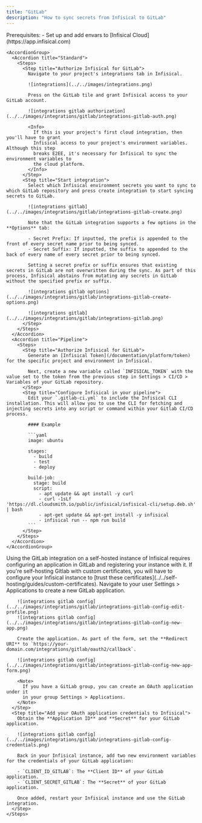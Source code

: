 ```yaml
---
title: "GitLab"
description: "How to sync secrets from Infisical to GitLab"
---
```


<Tabs>
  <Tab title="Usage">
    Prerequisites:
    - Set up and add envars to [Infisical Cloud](https://app.infisical.com)

    <AccordionGroup>
      <Accordion title="Standard">
        <Steps>
          <Step title="Authorize Infisical for GitLab">
            Navigate to your project's integrations tab in Infisical.

            ![integrations](../../images/integrations.png)

            Press on the GitLab tile and grant Infisical access to your GitLab account.

            ![integrations gitlab authorization](../../images/integrations/gitlab/integrations-gitlab-auth.png)

            <Info>
              If this is your project's first cloud integration, then you'll have to grant
              Infisical access to your project's environment variables. Although this step
              breaks E2EE, it's necessary for Infisical to sync the environment variables to
              the cloud platform.
            </Info>
          </Step>
          <Step title="Start integration">
            Select which Infisical environment secrets you want to sync to which GitLab repository and press create integration to start syncing secrets to GitLab.

            ![integrations gitlab](../../images/integrations/gitlab/integrations-gitlab-create.png)

            Note that the GitLab integration supports a few options in the **Options** tab:

            - Secret Prefix: If inputted, the prefix is appended to the front of every secret name prior to being synced.
            - Secret Suffix: If inputted, the suffix to appended to the back of every name of every secret prior to being synced.

            Setting a secret prefix or suffix ensures that existing secrets in GitLab are not overwritten during the sync. As part of this process, Infisical abstains from mutating any secrets in GitLab without the specified prefix or suffix.

            ![integrations gitlab options](../../images/integrations/gitlab/integrations-gitlab-create-options.png)

            ![integrations gitlab](../../images/integrations/gitlab/integrations-gitlab.png)
          </Step>
        </Steps>
      </Accordion>
      <Accordion title="Pipeline">
        <Steps>
          <Step title="Authorize Infisical for GitLab">
            Generate an [Infisical Token](/documentation/platform/token) for the specific project and environment in Infisical.

            Next, create a new variable called `INFISICAL_TOKEN` with the value set to the token from the previous step in Settings > CI/CD > Variables of your GitLab repository.
          </Step>
          <Step title="Configure Infisical in your pipeline">
            Edit your `.gitlab-ci.yml` to include the Infisical CLI installation. This will allow you to use the CLI for fetching and injecting secrets into any script or command within your Gitlab CI/CD process.

            #### Example

            ```yaml
            image: ubuntu

            stages:
              - build
              - test
              - deploy

            build-job:
              stage: build
              script:
                - apt update && apt install -y curl
                - curl -1sLf 'https://dl.cloudsmith.io/public/infisical/infisical-cli/setup.deb.sh' | bash
                - apt-get update && apt-get install -y infisical
                - infisical run -- npm run build
            ```
          </Step>
        </Steps>
      </Accordion>
    </AccordionGroup>

  </Tab>
  <Tab title="Self-Hosted Setup">
    Using the GitLab integration on a self-hosted instance of Infisical requires configuring an application in GitLab
    and registering your instance with it.
    <Tip>If you're self-hosting Gitlab with custom certificates, you will have to configure your Infisical instance to [trust these certificates](../../self-hosting/guides/custom-certificates).</Tip>
    <Steps>
      <Step title="Create an OAuth application in GitLab">
        Navigate to your user Settings > Applications to create a new GitLab application.
      
        ![integrations gitlab config](../../images/integrations/gitlab/integrations-gitlab-config-edit-profile.png) 
        ![integrations gitlab config](../../images/integrations/gitlab/integrations-gitlab-config-new-app.png) 
        
        Create the application. As part of the form, set the **Redirect URI** to `https://your-domain.com/integrations/gitlab/oauth2/callback`.

        ![integrations gitlab config](../../images/integrations/gitlab/integrations-gitlab-config-new-app-form.png)

        <Note>
          If you have a GitLab group, you can create an OAuth application under it
          in your group Settings > Applications.
        </Note>
      </Step>
      <Step title="Add your OAuth application credentials to Infisical">
        Obtain the **Application ID** and **Secret** for your GitLab application.

        ![integrations gitlab config](../../images/integrations/gitlab/integrations-gitlab-config-credentials.png)

        Back in your Infisical instance, add two new environment variables for the credentials of your GitLab application:

        - `CLIENT_ID_GITLAB`: The **Client ID** of your GitLab application.
        - `CLIENT_SECRET_GITLAB`: The **Secret** of your GitLab application.

        Once added, restart your Infisical instance and use the GitLab integration.
      </Step>
    </Steps>

  </Tab>
</Tabs>

